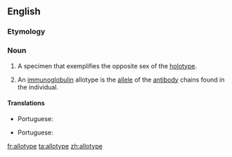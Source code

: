 ==English==
{{wikipedia}}

===Etymology===
{{confix|allo|type|lang=en}}

===Noun===
{{en-noun}}

# {{lb|en|zoology}} A specimen that exemplifies the opposite sex of the [[holotype]].
# {{lb|en|immunology}} An [[immunoglobulin]] allotype is the [[allele]] of the [[antibody]] chains found in the individual.

====Translations====
{{trans-top|specimen that exemplifies the opposite sex of the holotype}}
* Portuguese: {{t|pt|alótipo|m}}
{{trans-mid}}
{{trans-bottom}}

{{trans-top|the allele of the antibody chains found in an individual}}
* Portuguese: {{t|pt|alótipo|m}}
{{trans-mid}}
{{trans-bottom}}

[[fr:allotype]]
[[ta:allotype]]
[[zh:allotype]]